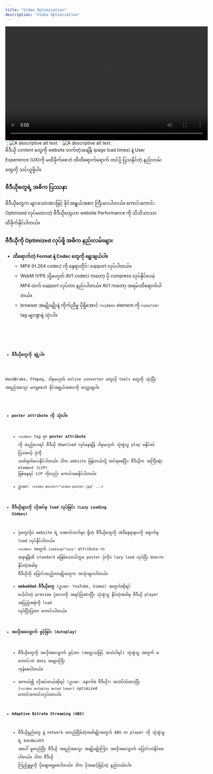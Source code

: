 ```yaml
---
title: "Video Optimization"
description: "Video Optimization"
---
```


<video controls width="640" height="360">
  <source src="movie.webm" type="video/webm">
  <source src="movie.mp4" type="video/mp4">
  Sorry, your browser doesn't support embedded videos.
</video>
`;
<img src="small.jpg"
     srcset="medium.jpg 1000w, large.jpg 2000w"
     sizes="(max-width: 600px) 100vw, 50vw"
     alt="A descriptive alt text.">
`
<picture>
  <source srcset="image.webp" type="image/webp">
  <source srcset="image.jpg" type="image/jpeg">
  <img src="image.jpg" alt="A descriptive alt text.">
</picture>
`

<Aside title="ရည်ရွယ်ချက်">
 ဗီဒီယို content တွေကို website တက်တဲ့အချိန် (page load times) နဲ့ User Experience (UX)ကို  မထိခိုက်စေဘဲ ထိထိရောက်ရောက် တင်ပို့ ပြသနိုင်တဲ့ နည်းလမ်းတွေကို သင်ယူဖို့ပါ။
</Aside>

### ဗီဒီယိုတွေရဲ့ အဓိက ပြဿနာ

ဗီဒီယိုတွေက များသောအားဖြင့် ဖိုင်အရွယ်အစား ကြီးမားပါတယ်။ ကောင်းကောင်း Optimized လုပ်မထားတဲ့ ဗီဒီယိုတွေဟာ website Performance ကို သိသိသာသာ ထိခိုက်နိုင်ပါတယ်။

### ဗီဒီယိုကို Optimized လုပ်ဖို့ အဓိက နည်းလမ်းများ

- **ထိရောက်တဲ့ Format နဲ့ Codec တွေကို ရွေးချယ်ပါ။**
     - MP4 (H.264 codec) ကို နေရာတိုင်း support လုပ်ပါတယ်။
     - WebM (VP9 သို့မဟုတ် AV1 codec) ကတော့ ပို compress လုပ်နိုင်ပေမဲ့ MP4 ထက် support လုပ်တာ နည်းပါတယ်။ AV1 ကတော့ အရမ်းထိရောက်ပါတယ်။
     - browser အမျိုးမျိုးနဲ့ ကိုက်ညီမှု ပိုရှိအောင် `<video>` element ကို `<source>` tag များစွာနဲ့ သုံးပါ။
<Code code={sourceTags} title='HTML' />
<br/>

- **ဗီဒီယိုတွေကို ချုံ့ပါ။**

HandBrake, FFmpeg, ဒါမှမဟုတ် online converter တွေလို tools တွေကို သုံးပြီး အရည်အသွေး မကျစေဘဲ ဖိုင်အရွယ်အစားကို လျှော့ချပါ။

- **poster attribute ကို သုံးပါ။**
     - `<video>` tag မှာ **poster attribute** ကို ထည့်ပေးရင် ဗီဒီယို download လုပ်နေချိန် ဒါမှမဟုတ် သုံးစွဲသူ play မနှိပ်ခင် ပြသမယ့် ပုံကို သတ်မှတ်ပေးနိုင်ပါတယ်။ ဒါက website မြန်တယ်လို့ ထင်ရစေပြီး၊ ဗီဒီယိုက အကြီးဆုံး element (LCP) ဖြစ်နေရင် LCP ကိုလည်း ကောင်းစေနိုင်ပါတယ်။
     - ဥပမာ: `<video poster="video-poster.jpg" ...>`

- **ဗီဒီယိုများကို လိုအပ်မှ load လုပ်ခြင်း (Lazy Loading Videos)**
     - ပုံတွေလိုပဲ website ရဲ့ အောက်ဘက်မှာ ရှိတဲ့ ဗီဒီယိုတွေကို အဲဒီနေရာနားကို ရောက်မှ load လုပ်နိုင်ပါတယ်။ `<video>` အတွက် `loading="lazy"` attribute က အခုချိန်ထိ standard မဖြစ်သေးပါဘူး။ poster ပုံကိုပဲ lazy load လုပ်ပြီး Userက နှိပ်တဲ့အခါမှ ဗီဒီယိုကို ပြောင်းထည့်တာမျိုးတွေက အသုံးများပါတယ်။
     - **embedded ဗီဒီယိုတွေ** (ဥပမာ- YouTube, Vimeo) အတွက်ဆိုရင် ပေါ့ပါးတဲ့ preview ပုံလေးကို အရင်ပြထားပြီး သုံးစွဲသူ နှိပ်တဲ့အခါမှ ဗီဒီယို player အပြည့်အစုံကို load လုပ်ပြီးပြတာ ကောင်းပါတယ်။

- **အလိုအလျောက် ဖွင့်ခြင်း (Autoplay)**

     - ဗီဒီယိုတွေကို အလိုအလျောက် ဖွင့်တာ (အထူးသဖြင့် အသံပါရင်) သုံးစွဲသူ အတွက် မကောင်းဘဲ data အများကြီး ကုန်စေပါတယ်။
     - အကယ်၍ လိုအပ်တယ်ဆိုရင် (ဥပမာ- နောက်ခံ ဗီဒီယို)၊ အသံပိတ်ထားပြီး (`<video autoplay muted loop>`) optimized ကောင်းကောင်းလုပ်ထားပါ။

- **Adaptive Bitrate Streaming (ABS)**

     - ဗီဒီယိုရှည်တွေ နဲ့ network မတည်ငြိမ်တဲ့အခါမျိုးအတွက် ABS က player ကို သုံးစွဲသူရဲ့ bandwidth အပေါ် မူတည်ပြီး ဗီဒီယို အရည်အသွေး အမျိုးမျိုးကြား အလိုအလျောက် ပြောင်းလဲနိုင်စေပါတယ်။ ဒါက ဗီဒီယို ကြည့်ရှုမှုကို ပိုချောမွေ့စေပါတယ်။ ဒါက ပိုအဆင့်မြင့်တဲ့ နည်းလမ်းပါ။